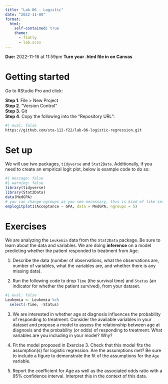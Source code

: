 ```yaml
---
title: "Lab 06 - Logistic"
date: "2022-11-08"
format: 
  html:
    self-contained: true
    theme:
      - flatly
      - lab.scss
---
```


**Due:** 2022-11-16 at 11:59pm
**Turn your .html file in on Canvas**

# Getting started

Go to RStudio Pro and click:

**Step 1**. File \> New Project\
**Step 2**. "Version Control"\
**Step 3**. Git\
**Step 4**. Copy the following into the "Repository URL":

```bash
#| eval: false
https://github.com/sta-112-f22/lab-06-logistic-regression.git
```

# Set up

We will use two packages, `tidyverse` and `Stat2Data`. Additionally, if you need to create an empirical logit plot, below is example code to do so:

```r
#| message: false
#| warning: false
library(tidyverse)
library(Stat2Data)
data(MedGPA)
# you can change ngroups as you see necessary, this is kind of like setting the number of bins in a histogram
emplogitplot1(Acceptance ~ GPA, data = MedGPA, ngroups = 5)
```

# Exercises

We are analyzing the `Leukemia` data from the `Stat2Data` package. Be sure to learn about the data and variables. We are doing **inference** on a model predicting whether the patient responded to treatment from Age. 

1. Describe the data (number of observations, what the observations are, number of variables, what the variables are, and whether there is any missing data).

2. Run the following code to drop `Time` (the survival time) and `Status` (an indicator for whether the patient survived), from your dataset.

```r
#| eval: false
Leukemia <- Leukemia %>%
  select(-Time, -Status)
```

3. We are interested in whether age at diagnosis influences the probability of responding to treatment. Consider the available variables in your dataset and propose a model to assess the relationship between age at diagnosis and the probability (or odds) of responding to treatment. What variables are you including in your model? Why?

4. Fit the model proposed in Exercise 3. Check that this model fits the assumption(s) for logistic regression. Are the assumptions met? Be sure to include a figure to demonstrate the fit of the assumptions for the `Age` variable.

5. Report the coefficient for Age as well as the associated odds ratio with a 95% confidence interval. Interpret this in the context of this data.

